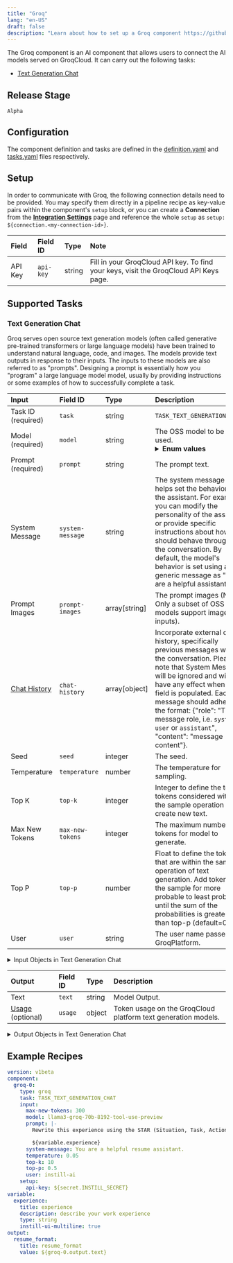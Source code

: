 ```yaml
---
title: "Groq"
lang: "en-US"
draft: false
description: "Learn about how to set up a Groq component https://github.com/instill-ai/instill-core"
---
```


The Groq component is an AI component that allows users to connect the AI models served on GroqCloud.
It can carry out the following tasks:
- [Text Generation Chat](#text-generation-chat)



## Release Stage

`Alpha`



## Configuration

The component definition and tasks are defined in the [definition.yaml](https://github.com/instill-ai/pipeline-backend/blob/main/pkg/component/ai/groq/v0/config/definition.yaml) and [tasks.yaml](https://github.com/instill-ai/pipeline-backend/blob/main/pkg/component/ai/groq/v0/config/tasks.yaml) files respectively.




## Setup


In order to communicate with Groq, the following connection details need to be
provided. You may specify them directly in a pipeline recipe as key-value pairs
within the component's `setup` block, or you can create a **Connection** from
the [**Integration Settings**](https://docs.instill-ai.com/docs/set-up-component)
page and reference the whole `setup` as `setup:
${connection.<my-connection-id>}`.

<div class="markdown-col-no-wrap" data-col-1 data-col-2>

| Field | Field ID | Type | Note |
| :--- | :--- | :--- | :--- |
| API Key | `api-key` | string | Fill in your GroqCloud API key. To find your keys, visit the GroqCloud API Keys page.  |

</div>





## Supported Tasks

### Text Generation Chat

Groq serves open source text generation models (often called generative pre-trained transformers or large language models) have been trained to understand natural language, code, and images. The models provide text outputs in response to their inputs. The inputs to these models are also referred to as "prompts". Designing a prompt is essentially how you "program" a large language model model, usually by providing instructions or some examples of how to successfully complete a task.

<div class="markdown-col-no-wrap" data-col-1 data-col-2>

| Input | Field ID | Type | Description |
| :--- | :--- | :--- | :--- |
| Task ID (required) | `task` | string | `TASK_TEXT_GENERATION_CHAT` |
| Model (required) | `model` | string | The OSS model to be used. <br/><details><summary><strong>Enum values</strong></summary><ul><li>`llama-3.1-405b-reasoning`</li><li>`llama-3.1-70b-versatile`</li><li>`llama-3.1-8b-instant`</li><li>`llama3-groq-70b-8192-tool-use-preview`</li><li>`llama3-groq-8b-8192-tool-use-preview`</li><li>`llama3-70b-8192`</li><li>`llama-guard-3-8b`</li><li>`llama3-8b-8192`</li><li>`mixtral-8x7b-32768`</li><li>`gemma2-9b-it`</li><li>`gemma-7b-it`</li></ul></details>  |
| Prompt (required) | `prompt` | string | The prompt text. |
| System Message | `system-message` | string | The system message helps set the behavior of the assistant. For example, you can modify the personality of the assistant or provide specific instructions about how it should behave throughout the conversation. By default, the model's behavior is set using a generic message as "You are a helpful assistant.". |
| Prompt Images | `prompt-images` | array[string] | The prompt images (Note: Only a subset of OSS models support image inputs). |
| [Chat History](#text-generation-chat-chat-history) | `chat-history` | array[object] | Incorporate external chat history, specifically previous messages within the conversation. Please note that System Message will be ignored and will not have any effect when this field is populated. Each message should adhere to the format: {"role": "The message role, i.e. `system`, `user` or `assistant`", "content": "message content"}. |
| Seed | `seed` | integer | The seed. |
| Temperature | `temperature` | number | The temperature for sampling. |
| Top K | `top-k` | integer | Integer to define the top tokens considered within the sample operation to create new text. |
| Max New Tokens | `max-new-tokens` | integer | The maximum number of tokens for model to generate. |
| Top P | `top-p` | number | Float to define the tokens that are within the sample operation of text generation. Add tokens in the sample for more probable to least probable until the sum of the probabilities is greater than top-p (default=0.5). |
| User | `user` | string | The user name passed to GroqPlatform. |
</div>


<details>
<summary> Input Objects in Text Generation Chat</summary>

<h4 id="text-generation-chat-chat-history">Chat History</h4>

Incorporate external chat history, specifically previous messages within the conversation. Please note that System Message will be ignored and will not have any effect when this field is populated. Each message should adhere to the format: {"role": "The message role, i.e. `system`, `user` or `assistant`", "content": "message content"}.

<div class="markdown-col-no-wrap" data-col-1 data-col-2>

| Field | Field ID | Type | Note |
| :--- | :--- | :--- | :--- |
| [Content](#text-generation-chat-content) | `content` | array | The message content.  |
| Role | `role` | string | The message role, i.e. 'system', 'user' or 'assistant'.  |
</div>
<h4 id="text-generation-chat-content">Content</h4>

The message content.

<div class="markdown-col-no-wrap" data-col-1 data-col-2>

| Field | Field ID | Type | Note |
| :--- | :--- | :--- | :--- |
| [Image URL](#text-generation-chat-image-url) | `image-url` | object | The image URL.  |
| Text | `text` | string | The text content.  |
| Type | `type` | string | The type of the content part.  <br/><details><summary><strong>Enum values</strong></summary><ul><li>`text`</li><li>`image_url`</li></ul></details>  |
</div>
<h4 id="text-generation-chat-image-url">Image URL</h4>

The image URL.

<div class="markdown-col-no-wrap" data-col-1 data-col-2>

| Field | Field ID | Type | Note |
| :--- | :--- | :--- | :--- |
| URL | `url` | string | Either a URL of the image or the base64 encoded image data.  |
</div>
</details>



<div class="markdown-col-no-wrap" data-col-1 data-col-2>

| Output | Field ID | Type | Description |
| :--- | :--- | :--- | :--- |
| Text | `text` | string | Model Output. |
| [Usage](#text-generation-chat-usage) (optional) | `usage` | object | Token usage on the GroqCloud platform text generation models. |
</div>

<details>
<summary> Output Objects in Text Generation Chat</summary>

<h4 id="text-generation-chat-usage">Usage</h4>

<div class="markdown-col-no-wrap" data-col-1 data-col-2>

| Field | Field ID | Type | Note |
| :--- | :--- | :--- | :--- |
| Input Tokens | `input-tokens` | number | The input tokens used by GroqCloud OSS models. |
| Output Tokens | `output-tokens` | number | The output tokens generated by GroqCloud OSS models. |
</div>
</details>



## Example Recipes

```yaml
version: v1beta
component:
  groq-0:
    type: groq
    task: TASK_TEXT_GENERATION_CHAT
    input:
      max-new-tokens: 300
      model: llama3-groq-70b-8192-tool-use-preview
      prompt: |-
        Rewrite this experience using the STAR (Situation, Task, Action, Result) method for a resume or CV:

        ${variable.experience}
      system-message: You are a helpful resume assistant.
      temperature: 0.05
      top-k: 10
      top-p: 0.5
      user: instill-ai
    setup:
      api-key: ${secret.INSTILL_SECRET}
variable:
  experience:
    title: experience
    description: describe your work experience
    type: string
    instill-ui-multiline: true
output:
  resume_format:
    title: resume_format
    value: ${groq-0.output.text}
```
